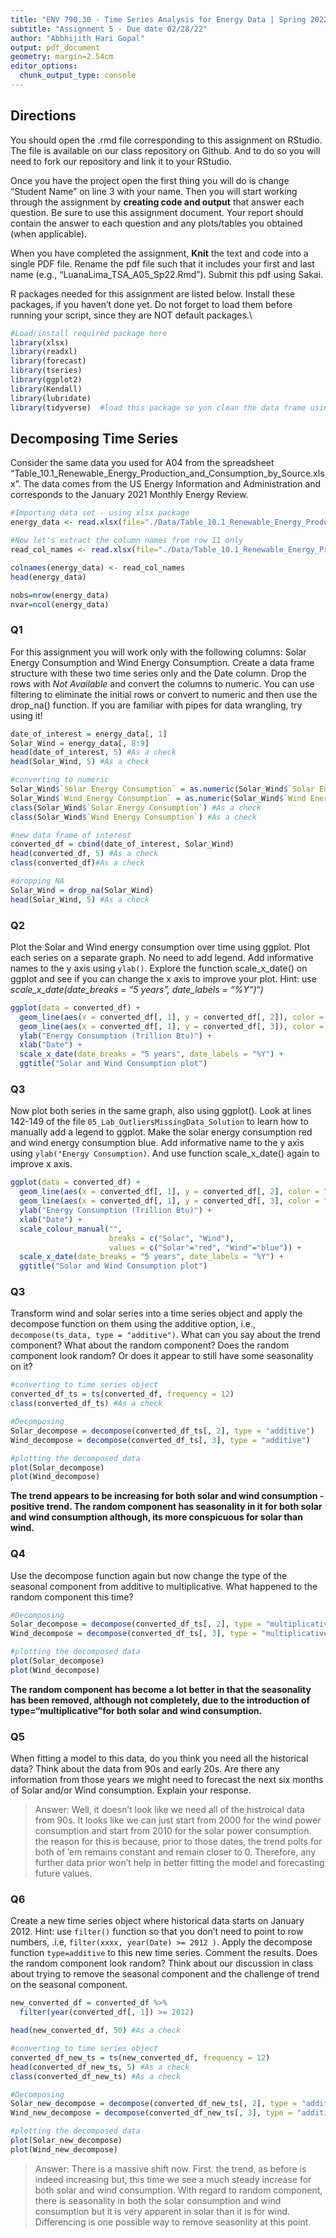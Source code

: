 ```yaml
---
title: "ENV 790.30 - Time Series Analysis for Energy Data | Spring 2022"
subtitle: "Assignment 5 - Due date 02/28/22"
author: "Abbhijith Hari Gopal"
output: pdf_document
geometry: margin=2.54cm
editor_options: 
  chunk_output_type: console
---
```


## Directions

You should open the .rmd file corresponding to this assignment on RStudio. The file is available on our class repository on Github. And to do so you will need to fork our repository and link it to your RStudio.

Once you have the project open the first thing you will do is change "Student Name" on line 3 with your name. Then you will start working through the assignment by **creating code and output** that answer each question. Be sure to use this assignment document. Your report should contain the answer to each question and any plots/tables you obtained (when applicable).

When you have completed the assignment, **Knit** the text and code into a single PDF file. Rename the pdf file such that it includes your first and last name (e.g., "LuanaLima_TSA_A05_Sp22.Rmd"). Submit this pdf using Sakai.

R packages needed for this assignment are listed below. Install these packages, if you haven't done yet. Do not forget to load them before running your script, since they are NOT default packages.\\

```r
#Load/install required package here
library(xlsx)
library(readxl)
library(forecast)
library(tseries)
library(ggplot2)
library(Kendall)
library(lubridate)
library(tidyverse)  #load this package so yon clean the data frame using pipes
```

## Decomposing Time Series

Consider the same data you used for A04 from the spreadsheet "Table_10.1_Renewable_Energy_Production_and_Consumption_by_Source.xlsx". The data comes from the US Energy Information and Administration and corresponds to the January 2021 Monthly Energy Review.

```r
#Importing data set - using xlsx package
energy_data <- read.xlsx(file="./Data/Table_10.1_Renewable_Energy_Production_and_Consumption_by_Source.xlsx",header=FALSE,startRow = 13,sheetIndex=1) #startRow is equivalent to skip on read.table

#Now let's extract the column names from row 11 only
read_col_names <- read.xlsx(file="./Data/Table_10.1_Renewable_Energy_Production_and_Consumption_by_Source.xlsx",header=FALSE,startRow = 11,endRow=11,sheetIndex=1)

colnames(energy_data) <- read_col_names
head(energy_data)

nobs=nrow(energy_data)
nvar=ncol(energy_data)

```

### Q1

For this assignment you will work only with the following columns: Solar Energy Consumption and Wind Energy Consumption. Create a data frame structure with these two time series only and the Date column. Drop the rows with *Not Available* and convert the columns to numeric. You can use filtering to eliminate the initial rows or convert to numeric and then use the drop_na() function. If you are familiar with pipes for data wrangling, try using it!

```r
date_of_interest = energy_data[, 1]
Solar_Wind = energy_data[, 8:9]
head(date_of_interest, 5) #As a check
head(Solar_Wind, 5) #As a check

#converting to numeric
Solar_Wind$`Solar Energy Consumption` = as.numeric(Solar_Wind$`Solar Energy Consumption`)
Solar_Wind$`Wind Energy Consumption` = as.numeric(Solar_Wind$`Wind Energy Consumption`)
class(Solar_Wind$`Solar Energy Consumption`) #As a check
class(Solar_Wind$`Wind Energy Consumption`) #As a check

#new data frame of interest
converted_df = cbind(date_of_interest, Solar_Wind)
head(converted_df, 5) #As a check
class(converted_df)#As a check

#dropping NA
Solar_Wind = drop_na(Solar_Wind)
head(Solar_Wind, 5) #As a check
```

### Q2

Plot the Solar and Wind energy consumption over time using ggplot. Plot each series on a separate graph. No need to add legend. Add informative names to the y axis using `ylab()`. Explore the function scale_x\_date() on ggplot and see if you can change the x axis to improve your plot. Hint: use *scale_x\_date(date_breaks = "5 years", date_labels = "%Y")")*

```r
ggplot(data = converted_df) + 
  geom_line(aes(x = converted_df[, 1], y = converted_df[, 2]), color = "Red") + 
  geom_line(aes(x = converted_df[, 1], y = converted_df[, 3]), color = "Blue") +
  ylab("Energy Consumption (Trillion Btu)") + 
  xlab("Date") + 
  scale_x_date(date_breaks = "5 years", date_labels = "%Y") + 
  ggtitle("Solar and Wind Consumption plot")
```

### Q3

Now plot both series in the same graph, also using ggplot(). Look at lines 142-149 of the file `05_Lab_OutliersMissingData_Solution` to learn how to manually add a legend to ggplot. Make the solar energy consumption red and wind energy consumption blue. Add informative name to the y axis using `ylab("Energy Consumption)`. And use function scale_x\_date() again to improve x axis.

```r
ggplot(data = converted_df) + 
  geom_line(aes(x = converted_df[, 1], y = converted_df[, 2], color = "Solar")) + 
  geom_line(aes(x = converted_df[, 1], y = converted_df[, 3], color = "Wind")) +
  ylab("Energy Consumption (Trillion Btu)") + 
  xlab("Date") + 
  scale_colour_manual("", 
                      breaks = c("Solar", "Wind"),
                      values = c("Solar"="red", "Wind"="blue")) +
  scale_x_date(date_breaks = "5 years", date_labels = "%Y") + 
  ggtitle("Solar and Wind Consumption plot")
```

### Q3

Transform wind and solar series into a time series object and apply the decompose function on them using the additive option, i.e., `decompose(ts_data, type = "additive")`. What can you say about the trend component? What about the random component? Does the random component look random? Or does it appear to still have some seasonality on it?

```r
#converting to time series object
converted_df_ts = ts(converted_df, frequency = 12)
class(converted_df_ts) #As a check

#Decomposing
Solar_decompose = decompose(converted_df_ts[, 2], type = "additive")
Wind_decompose = decompose(converted_df_ts[, 3], type = "additive")

#plotting the decomposed data
plot(Solar_decompose)
plot(Wind_decompose)
```
**The trend appears to be increasing for both solar and wind consumption - positive trend. The random component has seasonality in it for both solar and wind consumption although, its more conspicuous for solar than wind. **


### Q4

Use the decompose function again but now change the type of the seasonal component from additive to multiplicative. What happened to the random component this time?

```r
#Decomposing
Solar_decompose = decompose(converted_df_ts[, 2], type = "multiplicative")
Wind_decompose = decompose(converted_df_ts[, 3], type = "multiplicative")

#plotting the decomposed data
plot(Solar_decompose)
plot(Wind_decompose)
```
**The random component has become a lot better in that the seasonality has been removed, although not completely, due to the introduction of type="multiplicative"for both solar and wind consumption.**


### Q5

When fitting a model to this data, do you think you need all the historical data? Think about the data from 90s and early 20s. Are there any information from those years we might need to forecast the next six months of Solar and/or Wind consumption. Explain your response.

> Answer: Well, it doesn't look like we need all of the histroical data from 90s. It looks like we can just start from 2000 for the wind power consumption and start from 2010 for the solar power consumption. the reason for this is because, prior to those dates, the trend polts for both of 'em remains constant and remain closer to 0. Therefore, any further data prior won't help in better fitting the model and forecasting future values. 

### Q6

Create a new time series object where historical data starts on January 2012. Hint: use `filter()` function so that you don't need to point to row numbers, .i.e, `filter(xxxx, year(Date) >= 2012 )`. Apply the decompose function `type=additive` to this new time series. Comment the results. Does the random component look random? Think about our discussion in class about trying to remove the seasonal component and the challenge of trend on the seasonal component.

```r
new_converted_df = converted_df %>%
  filter(year(converted_df[, 1]) >= 2012)

head(new_converted_df, 50) #As a check

#converting to time series object
converted_df_new_ts = ts(new_converted_df, frequency = 12)
head(converted_df_new_ts, 5) #As a check
class(converted_df_new_ts) #As a check

#Decomposing
Solar_new_decompose = decompose(converted_df_new_ts[, 2], type = "additive")
Wind_new_decompose = decompose(converted_df_new_ts[, 3], type = "additive")

#plotting the decomposed data
plot(Solar_new_decompose)
plot(Wind_new_decompose)
```

> Answer: There is a massive shift now. First. the trend, as before is indeed increasing but, this time we see a much steady increase for both solar and wind consumption. With regard to random component, there is seasonality in both the solar consumption and wind consumption but it is very apparent in solar than it is for wind. Differencing is one possible way to remove seasonlity at this point. 


